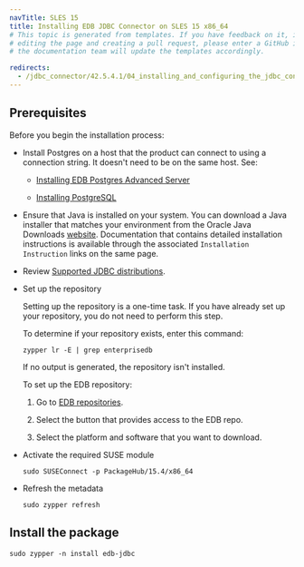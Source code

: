 ```yaml
---
navTitle: SLES 15
title: Installing EDB JDBC Connector on SLES 15 x86_64
# This topic is generated from templates. If you have feedback on it, instead of
# editing the page and creating a pull request, please enter a GitHub issue and
# the documentation team will update the templates accordingly.

redirects:
  - /jdbc_connector/42.5.4.1/04_installing_and_configuring_the_jdbc_connector/01_installing_the_connector_with_an_rpm_package/x86_amd64/jdbc42_sles15_x86
---
```


## Prerequisites

Before you begin the installation process:

- Install Postgres on a host that the product can connect to using a connection string. It doesn't need to be on the same host. See:

  - [Installing EDB Postgres Advanced Server](/epas/latest/installing/)

  - [Installing PostgreSQL](https://www.postgresql.org/download/)

- Ensure that Java is installed on your system. You can download a Java installer that matches your environment from the Oracle Java Downloads [website](http://www.oracle.com/technetwork/java/javase/downloads/index.html). Documentation that contains detailed installation instructions is available through the associated `Installation Instruction` links on the same page.

- Review [Supported JDBC distributions](/jdbc_connector/latest/02_requirements_overview/#supported-jdk-distribution).

- Set up the repository

  Setting up the repository is a one-time task. If you have already set up your repository, you do not need to perform this step.

  To determine if your repository exists, enter this command:

  `zypper lr -E | grep enterprisedb`

  If no output is generated, the repository isn't installed.

  To set up the EDB repository:

  1. Go to [EDB repositories](https://www.enterprisedb.com/repos-downloads).

  1. Select the button that provides access to the EDB repo.

  1. Select the platform and software that you want to download.

- Activate the required SUSE module

  ```shell
  sudo SUSEConnect -p PackageHub/15.4/x86_64

  ```

- Refresh the metadata
  ```shell
  sudo zypper refresh
  ```

## Install the package

```shell
sudo zypper -n install edb-jdbc
```
